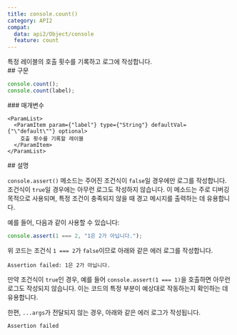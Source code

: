 ```yaml
---
title: console.count()
category: API2
compat:
  data: api2/Object/console
  feature: count
---
```


<Section>
  특정 레이블의 호출 횟수를 기록하고 로그에 작성합니다.
</Section>
<Section>
  ## 구문

  ~~~js
  console.count();
  console.count(label);
  ~~~

  <Section>
    ### 매개변수

    <ParamList>
      <ParamItem param={"label"} type={"String"} defaultVal={"\"default\""} optional>
        호출 횟수를 기록할 레이블
      </ParamItem>
    </ParamList>
  </Section>
</Section>
<Section>
  ## 설명

  `console.assert()` 메소드는 주어진 조건식이 `false`일 경우에만 로그를 작성합니다. 조건식이 `true`일 경우에는 아무런 로그도 작성하지 않습니다. 이 메소드는 주로 디버깅 목적으로 사용되며, 특정 조건이 충족되지 않을 때 경고 메시지를 출력하는 데 유용합니다.

  예를 들어, 다음과 같이 사용할 수 있습니다:

  ~~~js
  console.assert(1 === 2, "1은 2가 아닙니다.");
  ~~~

  위 코드는 조건식 `1 === 2`가 `false`이므로 아래와 같은 에러 로그를 작성합니다.

  ~~~text
  Assertion failed: 1은 2가 아닙니다.
  ~~~

  만약 조건식이 `true`인 경우, 예를 들어 `console.assert(1 === 1)`을 호출하면 아무런 로그도 작성되지 않습니다. 이는 코드의 특정 부분이 예상대로 작동하는지 확인하는 데 유용합니다.

  한편, `...args`가 전달되지 않는 경우, 아래와 같은 에러 로그가 작성됩니다.

  ~~~text
  Assertion failed
  ~~~
</Section>